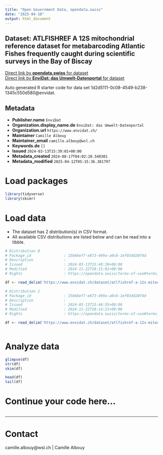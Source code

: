 ```yaml
---
title: "Open Government Data, opendata.swiss"
date: "2025-04-18"
output: html_document
---
```


## Dataset: ATLFISHREF A 12S mitochondrial reference dataset for metabarcoding Atlantic Fishes frequently caught during scientific surveys in the Bay of Biscay



[Direct link by **opendata.swiss** for dataset](https://opendata.swiss/de/dataset/atlfishref-a-12s-mitochondrial-reference-dataset-for-metabarcoding-atlantic-fishes-frequently-c)<br>
[Direct link by **EnviDat: das Umwelt-Datenportal** for dataset](https://www.envidat.ch/#/metadata/atlfishref-a-12s-mitochondrial-reference-dataset-for-metabarcoding-atlantic-fish)

Auto generated R starter code for data set 1d2d5111-0c08-4549-b238-1345c550d580@envidat.

## Metadata

- **Publisher.name** `EnviDat`
- **Organization.display_name.de** `EnviDat: das Umwelt-Datenportal`
- **Organization.url** `https://www.envidat.ch/`
- **Maintainer** `Camille Albouy`
- **Maintainer_email** `camille.albouy@wsl.ch`
- **Keywords.de** `[]`
- **Issued** `2024-03-13T15:39:01+00:00`
- **Metadata_created** `2024-08-17T04:02:20.540301`
- **Metadata_modified** `2025-04-12T05:15:36.381797`


# Load packages

```r

library(tidyverse)
library(skimr)

```

# Load data

-   The dataset has 2 distribution(s) in CSV format.
-   All available CSV distributions are listed below and can be read into a tibble.

```r

# Distribution 0
# Package_id               : 15b66ef7-e873-499a-a0c6-1ef03dd28f4d
# Description              : 
# Issued                   : 2024-03-13T15:48:30+00:00
# Modified                 : 2024-11-22T18:15:01+00:00
# Rights                   : https://opendata.swiss/terms-of-use#terms_by

df <- read_delim('https://www.envidat.ch/dataset/atlfishref-a-12s-mitochondrial-reference-dataset-for-metabarcoding-atlantic-fish/resource/99fe96a8-79b9-4645-9fc1-0582de470b42')

# Distribution 1
# Package_id               : 15b66ef7-e873-499a-a0c6-1ef03dd28f4d
# Description              : 
# Issued                   : 2024-03-13T15:46:55+00:00
# Modified                 : 2024-11-22T18:14:21+00:00
# Rights                   : https://opendata.swiss/terms-of-use#terms_by

df <- read_delim('https://www.envidat.ch/dataset/atlfishref-a-12s-mitochondrial-reference-dataset-for-metabarcoding-atlantic-fish/resource/ec48f037-0cc7-444e-a73a-15383a2e6d0b')



```

# Analyze data

```r

glimpse(df)
str(df)
skim(df)

head(df)
tail(df)

```

# Continue your code here...

```r

```

------------------------------------------------------------------------

# Contact

camille.albouy@wsl.ch | Camille Albouy
